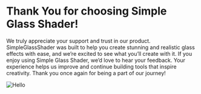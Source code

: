 # Thank You for choosing Simple Glass Shader!
 
We truly appreciate your support and trust in our product. SimpleGlassShader was built to help you create stunning and realistic glass effects with ease, and we’re excited to see what you’ll create with it.
If you enjoy using Simple Glass Shader, we’d love to hear your feedback. Your experience helps us improve and continue building tools that inspire creativity.
Thank you once again for being a part of our journey!

![Hello](/pages/Image/Introduction.PNG)
